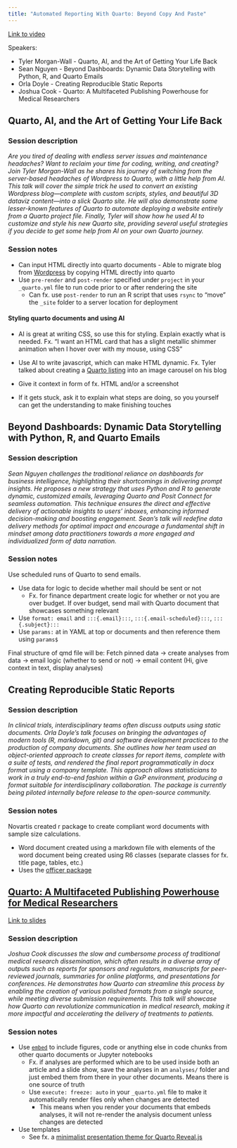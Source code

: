 ```yaml
---
title: "Automated Reporting With Quarto: Beyond Copy And Paste"
---
```


[Link to video](https://reg.conf.posit.co/flow/posit/positconf24/publiccatalog/page/publiccatalog/session/1712004124994001gOid)

Speakers:

-   Tyler Morgan-Wall - Quarto, AI, and the Art of Getting Your Life Back
-   Sean Nguyen - Beyond Dashboards: Dynamic Data Storytelling with Python, R, and Quarto Emails
-   Orla Doyle - Creating Reproducible Static Reports
-   Joshua Cook - Quarto: A Multifaceted Publishing Powerhouse for Medical Researchers

## Quarto, AI, and the Art of Getting Your Life Back

### Session description

*Are you tired of dealing with endless server issues and maintenance headaches? Want to reclaim your time for coding, writing, and creating? Join Tyler Morgan-Wall as he shares his journey of switching from the server-based headaches of Wordpress to Quarto, with a little help from AI. This talk will cover the simple trick he used to convert an existing Wordpress blog—complete with custom scripts, styles, and beautiful 3D dataviz content—into a slick Quarto site. He will also demonstrate some lesser-known features of Quarto to automate deploying a website entirely from a Quarto project file. Finally, Tyler will show how he used AI to customize and style his new Quarto site, providing several useful strategies if you decide to get some help from AI on your own Quarto journey.*

### Session notes

-   Can input HTML directly into quarto documents - Able to migrate blog from [Wordpress](https://wordpress.com/) by copying HTML directly into quarto
-   Use `pre-render` and `post-render` specified under `project` in your `_quarto.yml` file to run code prior to or after rendering the site
    -   Can fx. use `post-render` to run an R script that uses `rsync` to "move" the `_site` folder to a server location for deployment
    
#### Styling quarto documents and using AI

-   AI is great at writing CSS, so use this for styling. Explain exactly what is needed. Fx. "I want an HTML card that has a slight metallic shimmer animation when I hover over with my mouse, using CSS"
-   Use AI to write javascript, which can make HTML dynamic. Fx. Tyler talked about creating a [Quarto listing](https://quarto.org/docs/websites/website-listings.html) into an image carousel on his blog

-   Give it context in form of fx. HTML and/or a screenshot
-   If it gets stuck, ask it to explain what steps are doing, so you yourself can get the understanding to make finishing touches

## Beyond Dashboards: Dynamic Data Storytelling with Python, R, and Quarto Emails

### Session description

*Sean Nguyen challenges the traditional reliance on dashboards for business intelligence, highlighting their shortcomings in delivering prompt insights. He proposes a new strategy that uses Python and R to generate dynamic, customized emails, leveraging Quarto and Posit Connect for seamless automation. This technique ensures the direct and effective delivery of actionable insights to users' inboxes, enhancing informed decision-making and boosting engagement. Sean's talk will redefine data delivery methods for optimal impact and encourage a fundamental shift in mindset among data practitioners towards a more engaged and individualized form of data narration.*

### Session notes

Use scheduled runs of Quarto to send emails.

-   Use data for logic to decide whether mail should be sent or not
    -   Fx. for finance department create logic for whether or not you are over budget. If over budget, send mail with Quarto document that showcases something relevant
-   Use `format: email` and `:::{.email}:::`, `:::{.email-scheduled}:::`, `:::{.subject}:::`
-   Use `params:` at in YAML at top or documents and then reference them using `params$`

Final structure of qmd file will be: Fetch pinned data -> create analyses from data -> email logic (whether to send or not) -> email content (Hi, give context in text, display analyses)

## Creating Reproducible Static Reports

### Session description

*In clinical trials, interdisciplinary teams often discuss outputs using static documents. Orla Doyle's talk focuses on bringing the advantages of modern tools (R, markdown, git) and software development practices to the production of company documents. She outlines how her team used an object-oriented approach to create classes for report items, complete with a suite of tests, and rendered the final report programmatically in docx format using a company template. This approach allows statisticians to work in a truly end-to-end fashion within a GxP environment, producing a format suitable for interdisciplinary collaboration. The package is currently being piloted internally before release to the open-source community.*

### Session notes

Novartis created r package to create compliant word documents with sample size calculations.

-   Word document created using a markdown file with elements of the word document being created using R6 classes (separate classes for fx. title page, tables, etc.)
-   Uses the [officer package](https://davidgohel.github.io/officer/index.html)

## [Quarto: A Multifaceted Publishing Powerhouse for Medical Researchers](https://github.com/jjc54/posit_2024_quarto_presentation)

[Link to slides](https://github.com/jjc54/posit_2024_quarto_presentation)

### Session description

*Joshua Cook discusses the slow and cumbersome process of traditional medical research dissemination, which often results in a diverse array of outputs such as reports for sponsors and regulators, manuscripts for peer-reviewed journals, summaries for online platforms, and presentations for conferences. He demonstrates how Quarto can streamline this process by enabling the creation of various polished formats from a single source, while meeting diverse submission requirements. This talk will showcase how Quarto can revolutionize communication in medical research, making it more impactful and accelerating the delivery of treatments to patients.*

### Session notes

-   Use [`embed`](https://quarto.org/docs/authoring/notebook-embed.html#quarto-documents) to include figures, code or anything else in code chunks from other quarto documents or Jupyter notebooks
    -   Fx. if analyses are performed which are to be used inside both an article and a slide show, save the analyses in an `analyses/` folder and just embed them from there in your other documents. Means there is one source of truth
    -   Use `execute: freeze: auto` in your `_quarto.yml` file to make it automatically render files only when changes are detected
        -   This means when you render your documents that embeds analyses, it will not re-render the analysis document unless changes are detected
-   Use templates        
    -   See fx. a [minimalist presentation theme for Quarto Reveal.js](https://github.com/grantmcdermott/quarto-revealjs-clean#readme)
